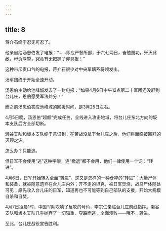```yaml
---
---
---
```

title: 8
---



蒋介石终于忍无可忍了。

他亲自给汤恩伯发了电报：“……即应严督所部，于六七两日，奋勉图功，歼灭此敌，毋负厚望，究竟有无把握？仰具报！”

这种带斥责口气的电报，蒋介石很少对中央军嫡系将领发出。

汤军团终于开始全速开动。

汤恩伯主动给池峰城发去了一封电报：“如果4月6日中午12点第二十军团还没赶到台儿庄，恩伯愿受军法处分！”

而之前汤恩伯答应池峰城的回援时间，是3月25日左右。

4月5日晚，汤恩伯“超额”完成任务，全线进入攻击地域，将台儿庄东北方向的坂本支队后方全部切断。

濑谷支队和坂本支队终于意识到：在苦战没拿下台儿庄之后，他们将面临被围歼的灭顶之灾。

怎么办？只能逃。

但日军不会使用“逃”这种字眼，连“撤退”都不会用，他们一律使用一个词：“转进”。

4月6日，日军开始转入全面“转进”，这又是怎样的一种仓猝的“转进”：大量尸体和装备，就被随意遗弃在台儿庄内外；开不走的坦克，被日军焚烧，战马尸体随处可见；原先攻入台儿庄的日军，知道再也不可能等到自己部队的支援，开始大规模自杀和自焚。

4月7日凌晨1时，中国军队吹响了反攻的号角，李宗仁亲临台儿庄前线指挥。濑谷支队和坂本支队几乎抛弃了一切辎重，夺路而逃，全面溃败——哦不，转进。

至此，台儿庄战役宣告胜利。